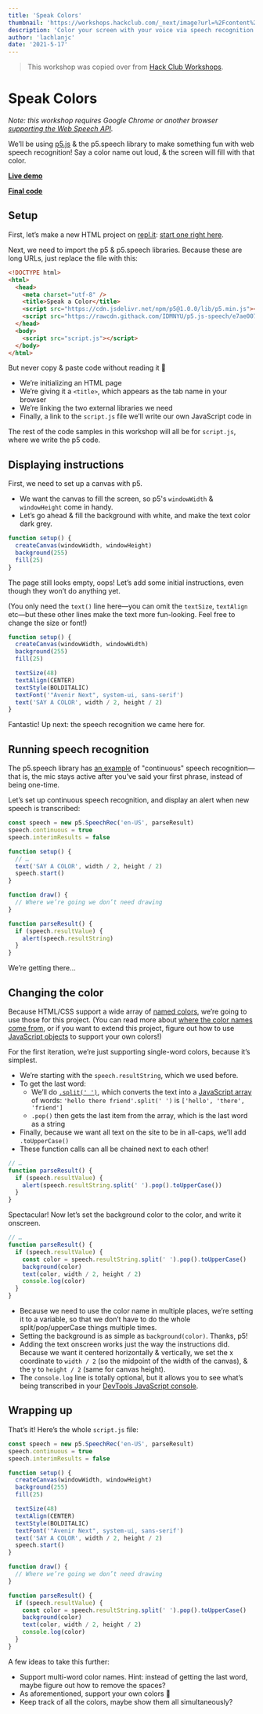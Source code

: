```yaml
---
title: 'Speak Colors'
thumbnail: 'https://workshops.hackclub.com/_next/image?url=%2Fcontent%2Fworkshops%2Fspeak_colors%2Fimg%2Fdemo.png&w=512&q=75'
description: 'Color your screen with your voice via speech recognition'
author: 'lachlanjc'
date: '2021-5-17'
---
```


> This workshop was copied over from [Hack Club Workshops](https://workshops.hackclub.com).

# Speak Colors

_Note: this workshop requires Google Chrome or another browser [supporting the Web Speech API](https://caniuse.com/mdn-api_speechrecognition)._

We’ll be using [p5.js](https://p5js.org) & the p5.speech library to make something fun with web speech recognition! Say a color name out loud, & the screen will fill with that color.

[**Live demo**](https://speak-colors.glitch.me)

[**Final code**](https://glitch.com/edit/#!/speak-colors)

## Setup

First, let’s make a new HTML project on [repl.it](https://repl.it): [start one right here](https://repl.it/languages/html).

Next, we need to import the p5 & p5.speech libraries. Because these are long URLs, just replace the file with this:

```html
<!DOCTYPE html>
<html>
  <head>
    <meta charset="utf-8" />
    <title>Speak a Color</title>
    <script src="https://cdn.jsdelivr.net/npm/p5@1.0.0/lib/p5.min.js"></script>
    <script src="https://rawcdn.githack.com/IDMNYU/p5.js-speech/e7ae007d61f048fc2379971b0de7d5db8abb7eee/lib/p5.speech.js"></script>
  </head>
  <body>
    <script src="script.js"></script>
  </body>
</html>
```

But never copy & paste code without reading it 🙂

- We’re initializing an HTML page
- We’re giving it a `<title>`, which appears as the tab name in your browser
- We’re linking the two external libraries we need
- Finally, a link to the `script.js` file we’ll write our own JavaScript code in

The rest of the code samples in this workshop will all be for `script.js`, where we write the p5 code.

## Displaying instructions

First, we need to set up a canvas with p5.

- We want the canvas to fill the screen, so p5's `windowWidth` & `windowHeight` come in handy.
- Let’s go ahead & fill the background with white, and make the text color dark grey.

```js
function setup() {
  createCanvas(windowWidth, windowHeight)
  background(255)
  fill(25)
}
```

The page still looks empty, oops! Let’s add some initial instructions, even though they won’t do anything yet.

(You only need the `text()` line here—you can omit the `textSize`, `textAlign` etc—but these other lines make the text more fun-looking. Feel free to change the size or font!)

```js
function setup() {
  createCanvas(windowWidth, windowWidth)
  background(255)
  fill(25)

  textSize(48)
  textAlign(CENTER)
  textStyle(BOLDITALIC)
  textFont('"Avenir Next", system-ui, sans-serif')
  text('SAY A COLOR', width / 2, height / 2)
}
```

Fantastic! Up next: the speech recognition we came here for.

## Running speech recognition

The p5.speech library has [an example](https://github.com/IDMNYU/p5.js-speech/blob/master/examples/05continuousrecognition.html) of "continuous" speech recognition—that is, the mic stays active after you’ve said your first phrase, instead of being one-time.

Let’s set up continuous speech recognition, and display an alert when new speech is transcribed:

```js
const speech = new p5.SpeechRec('en-US', parseResult)
speech.continuous = true
speech.interimResults = false

function setup() {
  // …
  text('SAY A COLOR', width / 2, height / 2)
  speech.start()
}

function draw() {
  // Where we’re going we don’t need drawing
}

function parseResult() {
  if (speech.resultValue) {
    alert(speech.resultString)
  }
}
```

We’re getting there…

## Changing the color

Because HTML/CSS support a wide array of [named colors](https://html-color-codes.info/color-names/), we’re going to use those for this project. (You can read more about [where the color names come from](https://www.chenhuijing.com/blog/where-did-css-named-colours-come-from/), or if you want to extend this project, figure out how to use [JavaScript objects](https://developer.mozilla.org/en-US/docs/Web/JavaScript/Reference/Global_Objects/Object) to support your own colors!)

For the first iteration, we’re just supporting single-word colors, because it’s simplest.

- We’re starting with the `speech.resultString`, which we used before.
- To get the last word:
  - We’ll do [`.split(' ')`](https://developer.mozilla.org/en-US/docs/Web/JavaScript/Reference/Global_Objects/String/split), which converts the text into a [JavaScript array](https://developer.mozilla.org/en-US/docs/Web/JavaScript/Reference/Global_Objects/Array) of words: `'hello there friend'.split(' ')` is `['hello', 'there', 'friend']`
  - `.pop()` then gets the last item from the array, which is the last word as a string
- Finally, because we want all text on the site to be in all-caps, we’ll add `.toUpperCase()`
- These function calls can all be chained next to each other!

```js
// …
function parseResult() {
  if (speech.resultValue) {
    alert(speech.resultString.split(' ').pop().toUpperCase())
  }
}
```

Spectacular! Now let’s set the background color to the color, and write it onscreen.

```js
// …
function parseResult() {
  if (speech.resultValue) {
    const color = speech.resultString.split(' ').pop().toUpperCase()
    background(color)
    text(color, width / 2, height / 2)
    console.log(color)
  }
}
```

- Because we need to use the color name in multiple places, we’re setting it to a variable, so that we don’t have to do the whole split/pop/upperCase things multiple times.
- Setting the background is as simple as `background(color)`. Thanks, p5!
- Adding the text onscreen works just the way the instructions did. Because we want it centered horizontally & vertically, we set the x coordinate to `width / 2` (so the midpoint of the width of the canvas), & the y to `height / 2` (same for canvas height).
- The `console.log` line is totally optional, but it allows you to see what’s being transcribed in your [DevTools JavaScript console](https://developers.google.com/web/tools/chrome-devtools/console/log).

## Wrapping up

That’s it! Here’s the whole `script.js` file:

```js
const speech = new p5.SpeechRec('en-US', parseResult)
speech.continuous = true
speech.interimResults = false

function setup() {
  createCanvas(windowWidth, windowHeight)
  background(255)
  fill(25)

  textSize(48)
  textAlign(CENTER)
  textStyle(BOLDITALIC)
  textFont('"Avenir Next", system-ui, sans-serif')
  text('SAY A COLOR', width / 2, height / 2)
  speech.start()
}

function draw() {
  // Where we’re going we don’t need drawing
}

function parseResult() {
  if (speech.resultValue) {
    const color = speech.resultString.split(' ').pop().toUpperCase()
    background(color)
    text(color, width / 2, height / 2)
    console.log(color)
  }
}
```

A few ideas to take this further:

- Support multi-word color names. Hint: instead of getting the last word, maybe figure out how to remove the spaces?
- As aforementioned, support your own colors 👀
- Keep track of all the colors, maybe show them all simultaneously?
